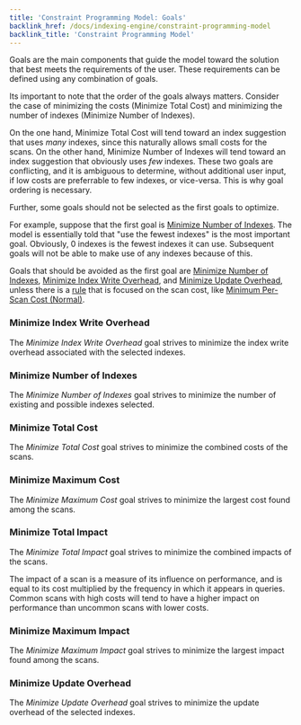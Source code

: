 ```yaml
---
title: 'Constraint Programming Model: Goals'
backlink_href: /docs/indexing-engine/constraint-programming-model
backlink_title: 'Constraint Programming Model'
---
```


Goals are the main components that guide the model toward the solution that best meets the requirements of the user. These requirements can be defined using any combination of goals.

Its important to note that the order of the goals always matters. Consider the case of minimizing the costs (Minimize Total Cost) and minimizing the number of indexes (Minimize Number of Indexes).

On the one hand, Minimize Total Cost will tend toward an index suggestion that uses *many* indexes, since this naturally allows small costs for the scans. On the other hand, Minimize Number of Indexes will tend toward an index suggestion that obviously uses *few* indexes. These two goals are conflicting, and it is ambiguous to determine, without additional user input, if low costs are preferrable to few indexes, or vice-versa. This is why goal ordering is necessary.

Further, some goals should not be selected as the first goals to optimize.

For example, suppose that the first goal is [Minimize Number of Indexes](#minimize-number-of-indexes). The model is essentially told that "use the fewest indexes" is the most important goal. Obviously, 0 indexes is the fewest indexes it can use. Subsequent goals will not be able to make use of any indexes because of this.

Goals that should be avoided as the first goal are [Minimize Number of Indexes](#minimize-number-of-indexes), [Minimize Index Write Overhead](#minimize-index-write-overhead), and [Minimize Update Overhead](#minimize-update-overhead), unless there is a [rule](rules) that is focused on the scan cost, like [Minimum Per-Scan Cost (Normal)](rules#minimum-per-scan-cost-normal).


### Minimize Index Write Overhead

The *Minimize Index Write Overhead* goal strives to minimize the index write overhead associated with the selected indexes.

### Minimize Number of Indexes

The *Minimize Number of Indexes* goal strives to minimize the number of existing and possible indexes selected.

### Minimize Total Cost

The *Minimize Total Cost* goal strives to minimize the combined costs of the scans.

### Minimize Maximum Cost

The *Minimize Maximum Cost* goal strives to minimize the largest cost found among the scans.

### Minimize Total Impact

The *Minimize Total Impact* goal strives to minimize the combined impacts of the scans.

The impact of a scan is a measure of its influence on performance, and is equal to its cost multiplied by the frequency in which it appears in queries. Common scans with high costs will tend to have a higher impact on performance than uncommon scans with lower costs.

### Minimize Maximum Impact

The *Minimize Maximum Impact* goal strives to minimize the largest impact found among the scans.

### Minimize Update Overhead

The *Minimize Update Overhead* goal strives to minimize the update overhead of the selected indexes.
